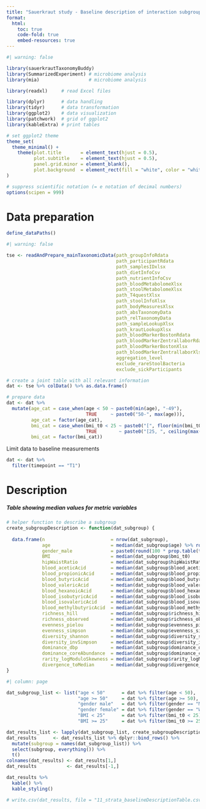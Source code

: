 ---
title: "Sauerkraut study - Baseline description of interaction subgroups"
format:
  html:
    toc: true
    code-fold: true
    embed-resources: true
---

```{r packages}
#| warning: false

library(sauerkrautTaxonomyBuddy)
library(SummarizedExperiment) # microbiome analysis
library(mia)                  # microbiome analysis

library(readxl)     # read Excel files

library(dplyr)      # data handling
library(tidyr)      # data transformation
library(ggplot2)    # data visualization
library(patchwork)  # grid of ggplot2
library(kableExtra) # print tables

# set ggplot2 theme
theme_set(
  theme_minimal() +
    theme(plot.title       = element_text(hjust = 0.5),
          plot.subtitle    = element_text(hjust = 0.5),
          panel.grid.minor = element_blank(),
          plot.background  = element_rect(fill = "white", color = "white"))
)

# suppress scientific notation (= e notation of decimal numbers)
options(scipen = 999)
```


# Data preparation

```{r set file paths}
define_dataPaths()
```

```{r read data}
#| warning: false

tse <- readAndPrepare_mainTaxonomicData(path_groupInfoRdata               = path_groupInfoRdata,
                                        path_participantRdata             = path_participantRdata,
                                        path_samplesIDxlsx                = path_samplesIDxlsx,
                                        path_dietInfoCsv                  = path_dietInfoCsv,
                                        path_nutrientInfoCsv              = path_nutrientInfoCsv,
                                        path_bloodMetabolomeXlsx          = path_bloodMetabolomeXlsx,
                                        path_stoolMetabolomeXlsx          = path_stoolMetabolomeXlsx,
                                        path_T4questXlsx                  = path_T4questXlsx,
                                        path_stoolInfoXlsx                = path_stoolInfoXlsx,
                                        path_bodyMeasuresXlsx             = path_bodyMeasuresXlsx,
                                        path_absTaxonomyData              = path_absTaxonomyData,
                                        path_relTaxonomyData              = path_relTaxonomyData,
                                        path_sampleLookupXlsx             = path_sampleLookupXlsx,
                                        path_krautLookupXlsx              = path_krautLookupXlsx,
                                        path_bloodMarkerBostonRdata       = path_bloodMarkerBostonRdata,
                                        path_bloodMarkerZentrallaborRdata = path_bloodMarkerZentrallaborRdata,
                                        path_bloodMarkerBostonXlsx        = path_bloodMarkerBostonXlsx,
                                        path_bloodMarkerZentrallaborXlsx  = path_bloodMarkerZentrallaborXlsx,
                                        aggregation_level                 = "species",
                                        exclude_rareStoolBacteria         = TRUE,
                                        exclude_sickParticipants          = "taxonomy paper")

# create a joint table with all relevant information
dat <- tse %>% colData() %>% as.data.frame()
```

```{r}
# prepare data
dat <- dat %>% 
  mutate(age_cat = case_when(age < 50 ~ paste0(min(age), "-49"),
                             TRUE     ~ paste0("50-", max(age))),
         age_cat = factor(age_cat),
         bmi_cat = case_when(bmi_t0 < 25 ~ paste0("[", floor(min(bmi_t0)), ", 25)"),
                             TRUE        ~ paste0("[25, ", ceiling(max(bmi_t0)), "]")),
         bmi_cat = factor(bmi_cat))
```

Limit data to baseline measurements

```{r}
dat <- dat %>% 
  filter(timepoint == "T1")
```



# Description

##### Table showing median values for metric variables

```{r}
# helper function to describe a subgroup
create_subgroupDescription <- function(dat_subgroup) {
  
  data.frame(n                        = nrow(dat_subgroup),
             age                      = median(dat_subgroup$age) %>% round(),
             gender_male              = paste0(round(100 * prop.table(table(dat_subgroup$gender))["M"]), "%"),
             BMI                      = median(dat_subgroup$bmi_t0)                   %>% round(1),
             hipWaistRatio            = median(dat_subgroup$hipWaistRatio_t0, na.rm = TRUE) %>% round(2),
             blood_aceticAcid         = median(dat_subgroup$blood_aceticAcid)               %>% round(1),
             blood_propionicAcid      = median(dat_subgroup$blood_propionicAcid)            %>% round(1),
             blood_butyricAcid        = median(dat_subgroup$blood_butyricAcid)              %>% round(1),
             blood_valericAcid        = median(dat_subgroup$blood_valericAcid)              %>% round(1),
             blood_hexanoicAcid       = median(dat_subgroup$blood_hexanoicAcid)             %>% round(1),
             blood_isobutyricAcid     = median(dat_subgroup$blood_isobutyricAcid)           %>% round(1),
             blood_isovalericAcid     = median(dat_subgroup$blood_isovalericAcid)           %>% round(1),
             blood_methylbutyricAcid  = median(dat_subgroup$blood_methylbutyricAcid)        %>% round(1),
             richness_hill            = median(dat_subgroup$richness_hill)            %>% round(1),
             richness_observed        = median(dat_subgroup$richness_observed)        %>% round(),
             evenness_pielou          = median(dat_subgroup$evenness_pielou)          %>% round(2),
             evenness_simpson         = median(dat_subgroup$evenness_simpson)         %>% round(2),
             diversity_shannon        = median(dat_subgroup$diversity_shannon)        %>% round(2),
             diversity_invSimpson     = median(dat_subgroup$diversity_invSimpson)     %>% round(1),
             dominance_dbp            = median(dat_subgroup$dominance_dbp)            %>% round(2),
             dominance_coreAbundance  = median(dat_subgroup$dominance_coreAbundance)  %>% round(2),
             rarity_logModuloSkewness = median(dat_subgroup$rarity_logModuloSkewness) %>% round(2),
             divergence_toMedian      = median(dat_subgroup$divergence_toMedian)      %>% round(2))
}
```

```{r}
#| column: page

dat_subgroup_list <- list("age < 50"      = dat %>% filter(age < 50),
                          "age >= 50"     = dat %>% filter(age >= 50),
                          "gender male"   = dat %>% filter(gender == "M"),
                          "gender female" = dat %>% filter(gender == "W"),
                          "BMI < 25"      = dat %>% filter(bmi_t0 < 25),
                          "BMI >= 25"     = dat %>% filter(bmi_t0 >= 25))

dat_results_list <- lapply(dat_subgroup_list, create_subgroupDescription)
dat_results      <- dat_results_list %>% dplyr::bind_rows() %>% 
  mutate(subgroup = names(dat_subgroup_list)) %>% 
  select(subgroup, everything()) %>% 
  t()
colnames(dat_results) <- dat_results[1,]
dat_results           <- dat_results[-1,]

dat_results %>% 
  kable() %>% 
  kable_styling()

# write.csv(dat_results, file = "11_strata_baselineDescriptionTable.csv", row.names = TRUE)
```
